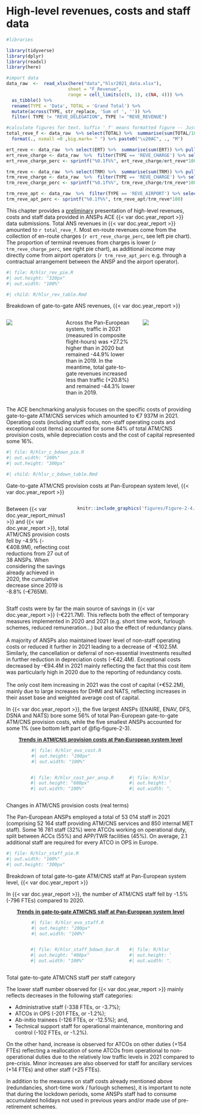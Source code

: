 # High-level revenues, costs and staff data {#sec-high}



```r
#libraries

library(tidyverse)
library(dplyr)
library(readxl)
library(here)

#import data
data_raw  <-  read_xlsx(here("data","hlsr2021_data.xlsx"),
                       sheet = "F_Revenue",
                       range = cell_limits(c(9, 1), c(NA, 4))) %>%
  as_tibble() %>% 
  rename(TYPE = 'Data', TOTAL = 'Grand Total') %>% 
  mutate(across(TYPE, str_replace, 'Sum of ', '')) %>% 
  filter( TYPE != "REVE_DELEGATION", TYPE != "REVE_REVENUE")

#calculate figures for text. Suffix '_f' means formatted figure -- Just an example for you to see how it could be done to avoid copy pasting
total_reve_f <- data_raw  %>% select(TOTAL) %>%  summarise(sum(TOTAL/1000000)) %>% pull() %>% round() %>% 
  format(., nsmall =0 ,big.mark= " ") %>% paste0("\u20AC", ., "M")

ert_reve <- data_raw  %>% select(ERT) %>%  summarise(sum(ERT)) %>% pull() 
ert_reve_charge <- data_raw  %>%  filter(TYPE == 'REVE_CHARGE') %>% select(ERT)  %>% pull() 
ert_reve_charge_perc <- sprintf("%0.1f%%", ert_reve_charge/ert_reve*100) 

trm_reve <- data_raw  %>% select(TRM) %>%  summarise(sum(TRM)) %>% pull() 
trm_reve_charge <- data_raw  %>%  filter(TYPE == 'REVE_CHARGE') %>% select(TRM)  %>% pull() 
trm_reve_charge_perc <- sprintf("%0.1f%%", trm_reve_charge/trm_reve*100) 

trm_reve_apt <- data_raw  %>%  filter(TYPE == 'REVE_AIRPORT') %>% select(TRM)  %>% pull() 
trm_reve_apt_perc <- sprintf("%0.1f%%", trm_reve_apt/trm_reve*100) 

```

This chapter provides a [preliminary]{.underline} presentation of high-level revenues, costs and staff data provided in ANSPs ACE {{< var doc.year_report >}} data submissions. Total ANS revenues in {{< var doc.year_report >}} amounted to `r total_reve_f`. Most en-route revenues come from the collection of en-route charges (`r ert_reve_charge_perc`, see left pie chart). The proportion of terminal revenues from charges is lower (`r trm_reve_charge_perc`, see right pie chart), as additional income may directly come from airport operators (`r trm_reve_apt_perc` e.g. through a contractual arrangement between the ANSP and the airport operator).

::: {#fig-figure-2-1}
```r
#| file: R/hlsr_rev_pie.R
#| out.height: "320px"
#| out.width: "100%"
```


```r
#| child: R/hlsr_rev_table.Rmd
```

Breakdown of gate-to-gate ANS revenues, {{< var doc.year_report >}}
:::

::: blue
::: columns
::: {.column width="30%"}
![](figures/Figure-2-2-cfh.png)
:::

::: {.column width="40%"}
Across the Pan-European system, traffic in 2021 (measured in composite flight-hours) was +27.2% higher than in 2020 but remained -44.9% lower than in 2019. In the meantime, total gate-to-gate revenues increased less than traffic (+20.8%) and remained -44.3% lower than in 2019.
:::

::: {.column width="30%"}
![](figures/Figure-2-2-rev.png)
:::
:::
:::

The ACE benchmarking analysis focuses on the specific costs of providing gate-to-gate ATM/CNS services which amounted to €7 937M in 2021. Operating costs (including staff costs, non-staff operating costs and exceptional cost items) accounted for some 84% of total ATM/CNS provision costs, while depreciation costs and the cost of capital represented some 16%.

::: {#fig-figure-2-3}
```r
#| file: R/hlsr_c_bdown_pie.R
#| out.width: "100%"
#| out.height: "300px"
```

```r
#| child: R/hlsr_c_bdown_table.Rmd
```

Gate-to-gate ATM/CNS provision costs at Pan-European system level, {{< var doc.year_report >}}
:::

::: blue
::: columns
::: {.column width="35%"}
Between {{< var doc.year_report_minus1 >}} and {{< var doc.year_report >}}, total ATM/CNS provision costs fell by -4.9% (-€408.9M), reflecting cost reductions from 27 out of 38 ANSPs. When considering the savings already achieved in 2020, the cumulative decrease since 2019 is -8.8% (-€765M).
:::

::: {.column width="65%"}
```r
knitr::include_graphics('figures/Figure-2-4.png')
```
:::
:::
:::

::: blue
Staff costs were by far the main source of savings in {{< var doc.year_report >}} (-€221.7M). This reflects both the effect of temporary measures implemented in 2020 and 2021 (e.g. short time work, furlough schemes, reduced remuneration...) but also the effect of redundancy plans. <br><br> A majority of ANSPs also maintained lower level of non-staff operating costs or reduced it further in 2021 leading to a decrease of -€102.5M. Similarly, the cancellation or deferral of non-essential investments resulted in further reduction in depreciation costs (-€42.4M). Exceptional costs decreased by -€94.4M in 2021 mainly reflecting the fact that this cost item was particularly high in 2020 due to the reporting of redundancy costs.<br><br>The only cost item increasing in 2021 was the cost of capital (+€52.2M), mainly due to large increases for DHMI and NATS, reflecting increases in their asset base and weighted average cost of capital.
:::

In {{< var doc.year_report >}}, the five largest ANSPs (ENAIRE, ENAV, DFS, DSNA and NATS) bore some 56% of total Pan-European gate-to-gate ATM/CNS provision costs, while the five smallest ANSPs accounted for some 1% (see bottom left part of @fig-figure-2-3).

<p style="font-weight: bold; text-decoration: underline; font-family: Helvetica; text-align: center; margin-bottom: 0rem">Trends in ATM/CNS provision costs at Pan-European system level</p>

::: {#fig-figure-2-3}

::: columns

::: {.column width="10%"}
:::

::: {.column width="80%"}
```r
#| file: R/hlsr_evo_cost.R
#| out.height: "200px"
#| out.width: "100%"
```
:::

::: {.column width="10%"}
:::
:::
::: columns

::: {.column width="10%"}
:::

::: {.column width="55%"}
```r
#| file: R/hlsr_cost_per_ansp.R
#| out.height: "600px"
#| out.width: "100%"
```
:::

::: {.column width="25%"}
```r
#| file: R/hlsr_cost_per_ansp_perc.R
#| out.height: "600px"
#| out.width: "100%"
```
:::

::: {.column width="10%"}
:::
:::
Changes in ATM/CNS provision costs (real terms)
:::

<!-- ![Changes in ATM/CNS provision costs (real terms)](figures/Figure-2-3.png){#fig-figure-2-3 width="75%"} -->

The Pan-European ANSPs employed a total of 53 014 staff in 2021 (comprising 52 164 staff providing ATM/CNS services and 850 internal MET staff). Some 16 781 staff (32%) were ATCOs working on operational duty, split between ACCs (55%) and APP/TWR facilities (45%). On average, 2.1 additional staff are required for every ATCO in OPS in Europe.

::: {#fig-figure-2-6}
```r
#| file: R/hlsr_staff_pie.R
#| out.width: "100%"
#| out.height: "300px"
```

Breakdown of total gate-to-gate ATM/CNS staff at Pan-European system level, {{< var doc.year_report >}}
:::

In {{< var doc.year_report >}}, the number of ATM/CNS staff fell by -1.5% (-796 FTEs) compared to 2020.

<p style="font-weight: bold; text-decoration: underline; font-family: Helvetica; text-align: center; margin-bottom: 0rem">Trends in gate-to-gate ATM/CNS staff at Pan-European system level</p>

::: {#fig-figure-2-5}
::: columns

::: {.column width="10%"}
:::

::: {.column width="80%"}
```r
#| file: R/hlsr_evo_staff.R
#| out.height: "200px"
#| out.width: "100%"
```
:::

::: {.column width="10%"}
:::
:::

::: columns

::: {.column width="10%"}
:::

::: {.column width="55%"}
```r
#| file: R/hlsr_staff_bdown_bar.R
#| out.height: "400px"
#| out.width: "100%"
```
:::

::: {.column width="25%"}
```r
#| file: R/hlsr_staff_bdown_bar_perc.R
#| out.height: "400px"
#| out.width: "100%"
```
:::

::: {.column width="10%"}
:::
:::
Total gate-to-gate ATM/CNS staff per staff category
:::

<!-- ![Total gate-to-gate ATM/CNS staff per staff category](figures/Figure-2-5.png){#fig-figure-2-5 width="75%"} -->

The lower staff number observed for {{< var doc.year_report >}} mainly reflects decreases in the following staff categories:

-   Administrative staff (-338 FTEs, or -3.7%);
-   ATCOs in OPS (-201 FTEs, or -1.2%);
-   Ab-initio trainees (-126 FTEs, or -12.5%); and,
-   Technical support staff for operational maintenance, monitoring and control (-102 FTEs, or -1.2%).

On the other hand, increase is observed for ATCOs on other duties (+154 FTEs) reflecting a reallocation of some ATCOs from operational to non-operational duties due to the relatively low traffic levels in 2021 compared to pre-crisis. Minor increases are also observed for staff for ancillary services (+14 FTEs) and other staff (+25 FTEs).

::: blue
In addition to the measures on staff costs already mentioned above (redundancies, short-time work / furlough schemes), it is important to note that during the lockdown periods, some ANSPs staff had to consume accumulated holidays not used in previous years and/or made use of pre-retirement schemes.
:::
